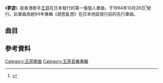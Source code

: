 {{Single infobox
| Name           = 夢遊
| Cover          = S27051869.jpg
| Artist         = [[王菲|王菲]]
| Album          = [[胡思亂想|胡思亂想]]
| A-side         = 夢遊
| B-side         = 誓言
| Released       = 1994年10月26日
| Format         = CD
| Recorded       = 
| Genre          = [[另類搖滾|另類搖滾]]
| Length         = 8:12
| Label          = [[日本環球音樂|Polydor]]
| Writer         = C.Y. Kong
| Producer       = 
| Certification  = 
| Chart position = 
| Last single    = 
| This single    = '''夢遊'''<br />（1994年）
| Next single    = [[夢中人_(單曲)|夢中人]]<br />（1995年）
| Misc           = 
}}
《'''夢遊'''》是香港歌手[[王菲|王菲]]在日本發行的第一張個人單曲，于1994年10月26日<ref>{{cite web|url=https://www.amazon.co.jp/dp/B000UVIN3A/|title=夢遊(Meng You)|publisher=|via=Amazon}}</ref>發行。此單曲為她94年專輯《胡思亂想》在日本地區發行前的先行單曲。

== 曲目 ==

{{Tracklist
| collapsed = 

| extra_column =

| title1 = 夢遊
| note1 = 
| music1 = [[江志仁|C.Y. Kong]]
| lyrics1 = [[林夕|林夕]]
| arranger1 = C.Y. Kong
| longnote1 =
| extra1 = 
| length1 = 

| title2 = 誓言
| note2 = 
| music2 = [[竇唯|竇唯]]／王菲
| lyrics2 = 王菲
| arranger2 = 竇唯
| longnote2 =
| extra2 = 
| length2 = 
}}

== 參考資料 ==
<div class="references-small" style="-moz-column-count:2; -column-count:2">
<references/>
</div>


{{王菲}}
[[Category:王菲歌曲|Category:王菲歌曲]]
[[Category:王菲音樂專輯|Category:王菲音樂專輯]]